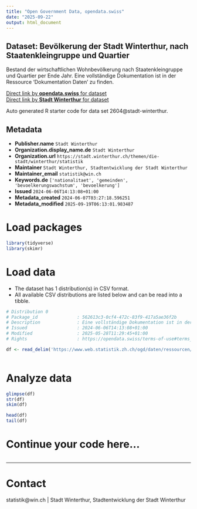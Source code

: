 ```yaml
---
title: "Open Government Data, opendata.swiss"
date: "2025-09-22"
output: html_document
---
```


## Dataset: Bevölkerung der Stadt Winterthur, nach Staatenkleingruppe und Quartier

Bestand der wirtschaftlichen Wohnbevölkerung nach Staatenkleingruppe und Quartier per Ende Jahr. Eine vollständige Dokumentation ist in der Ressource 'Dokumentation Daten' zu finden.

[Direct link by **opendata.swiss** for dataset](https://opendata.swiss/de/dataset/bevolkerung-der-stadt-winterthur-nach-staatenkleingruppe-und-quartier)<br>
[Direct link by **Stadt Winterthur** for dataset](https://stadt.winterthur.ch/themen/die-stadt/winterthur/statistik/bevoelkerung)

Auto generated R starter code for data set 2604@stadt-winterthur.

## Metadata

- **Publisher.name** `Stadt Winterthur`
- **Organization.display_name.de** `Stadt Winterthur`
- **Organization.url** `https://stadt.winterthur.ch/themen/die-stadt/winterthur/statistik`
- **Maintainer** `Stadt Winterthur, Stadtentwicklung der Stadt Winterthur`
- **Maintainer_email** `statistik@win.ch`
- **Keywords.de** `['nationalitaet', 'gemeinden', 'bevoelkerungswachstum', 'bevoelkerung']`
- **Issued** `2024-06-06T14:13:08+01:00`
- **Metadata_created** `2024-06-07T03:27:18.596251`
- **Metadata_modified** `2025-09-19T06:13:01.983487`


# Load packages

```r

library(tidyverse)
library(skimr)

```

# Load data

-   The dataset has 1 distribution(s) in CSV format.
-   All available CSV distributions are listed below and can be read into a tibble.

```r

# Distribution 0
# Package_id               : 562613c3-0cf4-472c-83f9-417a5ae36f2b
# Description              : Eine vollständige Dokumentation ist in der Ressource "Dokumentation Daten" zu finden.
# Issued                   : 2024-06-06T14:13:08+01:00
# Modified                 : 2025-05-28T11:29:45+01:00
# Rights                   : https://opendata.swiss/terms-of-use#terms_open

df <- read_delim('https://www.web.statistik.zh.ch/ogd/daten/ressourcen/KTZH_00002604_00005328.csv')



```

# Analyze data

```r

glimpse(df)
str(df)
skim(df)

head(df)
tail(df)

```

# Continue your code here...

```r

```

------------------------------------------------------------------------

# Contact

statistik@win.ch | Stadt Winterthur, Stadtentwicklung der Stadt Winterthur
